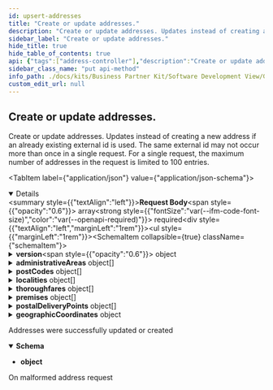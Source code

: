 ```yaml
---
id: upsert-addresses
title: "Create or update addresses."
description: "Create or update addresses. Updates instead of creating a new address if an already existing external id is used. The same external id may not occur more than once in a single request. For a single request, the maximum number of addresses in the request is limited to 100 entries."
sidebar_label: "Create or update addresses."
hide_title: true
hide_table_of_contents: true
api: {"tags":["address-controller"],"description":"Create or update addresses. Updates instead of creating a new address if an already existing external id is used. The same external id may not occur more than once in a single request. For a single request, the maximum number of addresses in the request is limited to 100 entries.","operationId":"upsertAddresses","requestBody":{"content":{"application/json":{"schema":{"type":"array","items":{"type":"object","properties":{"version":{"type":"object","properties":{"characterSet":{"type":"string","enum":["ARABIC","CHINESE","CHINESE_TRADITIONAL","CYRILLIC","GREEK","HANGUL_KOREAN","HEBREW","HIRAGANA","KANJI","KATAKANA","LATIN","THAI","WESTERN_LATIN_STANDARD","UNDEFINED"]},"language":{"type":"string","enum":["undefined","aa","ab","ae","af","ak","am","an","ar","as","av","ay","az","ba","be","bg","bh","bi","bm","bn","bo","br","bs","ca","ce","ch","co","cr","cs","cu","cv","cy","da","de","dv","dz","ee","el","en","eo","es","et","eu","fa","ff","fi","fj","fo","fr","fy","ga","gd","gl","gn","gu","gv","ha","he","hi","ho","hr","ht","hu","hy","hz","ia","id","ie","ig","ii","ik","io","is","it","iu","ja","jv","ka","kg","ki","kj","kk","kl","km","kn","ko","kr","ks","ku","kv","kw","ky","la","lb","lg","li","ln","lo","lt","lu","lv","mg","mh","mi","mk","ml","mn","mr","ms","mt","my","na","nb","nd","ne","ng","nl","nn","no","nr","nv","ny","oc","oj","om","or","os","pa","pi","pl","ps","pt","qu","rm","rn","ro","ru","rw","sa","sc","sd","se","sg","si","sk","sl","sm","sn","so","sq","sr","ss","st","su","sv","sw","ta","te","tg","th","ti","tk","tl","tn","to","tr","ts","tt","tw","ty","ug","uk","ur","uz","ve","vi","vo","wa","wo","xh","yi","yo","za","zh","zu"]}},"description":"Localization record for an address"},"careOf":{"type":"string"},"contexts":{"type":"array","items":{"type":"string"}},"country":{"type":"string","enum":["UNDEFINED","AC","AD","AE","AF","AG","AI","AL","AM","AN","AO","AQ","AR","AS","AT","AU","AW","AX","AZ","BA","BB","BD","BE","BF","BG","BH","BI","BJ","BL","BM","BN","BO","BQ","BR","BS","BT","BU","BV","BW","BY","BZ","CA","CC","CD","CF","CG","CH","CI","CK","CL","CM","CN","CO","CP","CR","CS","CU","CV","CW","CX","CY","CZ","DE","DG","DJ","DK","DM","DO","DZ","EA","EC","EE","EG","EH","ER","ES","ET","EU","EZ","FI","FJ","FK","FM","FO","FR","FX","GA","GB","GD","GE","GF","GG","GH","GI","GL","GM","GN","GP","GQ","GR","GS","GT","GU","GW","GY","HK","HM","HN","HR","HT","HU","IC","ID","IE","IL","IM","IN","IO","IQ","IR","IS","IT","JE","JM","JO","JP","KE","KG","KH","KI","KM","KN","KP","KR","KW","KY","KZ","LA","LB","LC","LI","LK","LR","LS","LT","LU","LV","LY","MA","MC","MD","ME","MF","MG","MH","MK","ML","MM","MN","MO","MP","MQ","MR","MS","MT","MU","MV","MW","MX","MY","MZ","NA","NC","NE","NF","NG","NI","NL","NO","NP","NR","NT","NU","NZ","OM","PA","PE","PF","PG","PH","PK","PL","PM","PN","PR","PS","PT","PW","PY","QA","RE","RO","RS","RU","RW","SA","SB","SC","SD","SE","SF","SG","SH","SI","SJ","SK","SL","SM","SN","SO","SR","SS","ST","SU","SV","SX","SY","SZ","TA","TC","TD","TF","TG","TH","TJ","TK","TL","TM","TN","TO","TP","TR","TT","TV","TW","TZ","UA","UG","UK","UM","US","UY","UZ","VA","VC","VE","VG","VI","VN","VU","WF","WS","XI","XU","XK","YE","YT","YU","ZA","ZM","ZR","ZW"]},"administrativeAreas":{"type":"array","items":{"type":"object","properties":{"value":{"type":"string"},"shortName":{"type":"string"},"fipsCode":{"type":"string"},"type":{"type":"string","enum":["COUNTY","REGION","OTHER"]}},"description":"Areas such as country regions or counties"}},"postCodes":{"type":"array","items":{"type":"object","properties":{"value":{"type":"string"},"type":{"type":"string","enum":["CEDEX","LARGE_MAIL_USER","OTHER","POST_BOX","REGULAR"]}},"description":"Postcode record for an address"}},"localities":{"type":"array","items":{"type":"object","properties":{"value":{"type":"string"},"shortName":{"type":"string"},"type":{"type":"string","enum":["BLOCK","CITY","DISTRICT","OTHER","POST_OFFICE_CITY","QUARTER"]}},"description":"Locality record for an address such as city, block or district"}},"thoroughfares":{"type":"array","items":{"type":"object","properties":{"value":{"type":"string"},"name":{"type":"string"},"shortName":{"type":"string"},"number":{"type":"string"},"direction":{"type":"string"},"type":{"type":"string","enum":["INDUSTRIAL_ZONE","OTHER","RIVER","SQUARE","STREET"]}},"description":"Thoroughfare record for an address such as street, square or industrial zone"}},"premises":{"type":"array","items":{"type":"object","properties":{"value":{"type":"string"},"shortName":{"type":"string"},"number":{"type":"string"},"type":{"type":"string","enum":["BUILDING","OTHER","LEVEL","HARBOUR","ROOM","SUITE","UNIT","WAREHOUSE"]}},"description":"Premise record for an address such as building, room or floor"}},"postalDeliveryPoints":{"type":"array","items":{"type":"object","properties":{"value":{"type":"string"},"shortName":{"type":"string"},"number":{"type":"string"},"type":{"type":"string","enum":["INTERURBAN_DELIVERY_POINT","MAIL_STATION","MAILBOX","OTHER","POST_OFFICE_BOX"]}},"description":"Postal delivery point record for an address"}},"geographicCoordinates":{"type":"object","properties":{"longitude":{"type":"number","format":"float"},"latitude":{"type":"number","format":"float"},"altitude":{"type":"number","format":"float"}},"description":"Geo coordinates record for an address"},"types":{"type":"array","items":{"type":"string","enum":["BRANCH_OFFICE","CARE_OF","HEADQUARTER","LEGAL_ALTERNATIVE","PO_BOX","REGISTERED","REGISTERED_AGENT_MAIL","REGISTERED_AGENT_PHYSICAL","VAT_REGISTERED","UNSPECIFIC"]}},"externalId":{"type":"string"},"legalEntityExternalId":{"type":"string"},"siteExternalId":{"type":"string"},"bpn":{"type":"string"}},"description":"Address with legal entity or site references. Only one of either legal entity or site external id can be set for an address."}}}},"required":true},"responses":{"200":{"description":"Addresses were successfully updated or created","content":{"*/*":{"schema":{"type":"object"}}}},"400":{"description":"On malformed address request"}},"method":"put","path":"/api/catena/input/addresses","servers":[{"url":"http://localhost:8081","description":"Generated server url"}],"jsonRequestBodyExample":[{"version":{"characterSet":"ARABIC","language":"undefined"},"careOf":"string","contexts":["string"],"country":"UNDEFINED","administrativeAreas":[{"value":"string","shortName":"string","fipsCode":"string","type":"COUNTY"}],"postCodes":[{"value":"string","type":"CEDEX"}],"localities":[{"value":"string","shortName":"string","type":"BLOCK"}],"thoroughfares":[{"value":"string","name":"string","shortName":"string","number":"string","direction":"string","type":"INDUSTRIAL_ZONE"}],"premises":[{"value":"string","shortName":"string","number":"string","type":"BUILDING"}],"postalDeliveryPoints":[{"value":"string","shortName":"string","number":"string","type":"INTERURBAN_DELIVERY_POINT"}],"geographicCoordinates":{"longitude":0,"latitude":0,"altitude":0},"types":["BRANCH_OFFICE"],"externalId":"string","legalEntityExternalId":"string","siteExternalId":"string","bpn":"string"}],"info":{"title":"Business Partner Data Management Gate","description":"A gate for a member to share business partner data with CatenaX","version":"4.0.0"},"postman":{"name":"Create or update addresses.","description":{"content":"Create or update addresses. Updates instead of creating a new address if an already existing external id is used. The same external id may not occur more than once in a single request. For a single request, the maximum number of addresses in the request is limited to 100 entries.","type":"text/plain"},"url":{"path":["api","catena","input","addresses"],"host":["{{baseUrl}}"],"query":[],"variable":[]},"header":[{"key":"Content-Type","value":"application/json"},{"key":"Accept","value":"*/*"}],"method":"PUT","body":{"mode":"raw","raw":"\"\"","options":{"raw":{"language":"json"}}}}}
sidebar_class_name: "put api-method"
info_path: ./docs/kits/Business Partner Kit/Software Development View/Gate Api/business-partner-data-management-gate
custom_edit_url: null
---
```



## Create or update addresses.



Create or update addresses. Updates instead of creating a new address if an already existing external id is used. The same external id may not occur more than once in a single request. For a single request, the maximum number of addresses in the request is limited to 100 entries.

<MimeTabs><TabItem label={"application/json"} value={"application/json-schema"}><details style={{}} data-collapsed={false} open={true}><summary style={{"textAlign":"left"}}><strong>Request Body</strong><span style={{"opacity":"0.6"}}> array</span><strong style={{"fontSize":"var(--ifm-code-font-size)","color":"var(--openapi-required)"}}> required</strong></summary><div style={{"textAlign":"left","marginLeft":"1rem"}}></div><ul style={{"marginLeft":"1rem"}}><SchemaItem collapsible={true} className={"schemaItem"}><details style={{}}><summary style={{}}><strong>version</strong><span style={{"opacity":"0.6"}}> object</span></summary><div style={{"marginLeft":"1rem"}}><div style={{"marginTop":".5rem","marginBottom":".5rem"}}>

Localization record for an address

</div><SchemaItem collapsible={false} name={"characterSet"} required={false} deprecated={undefined} schemaDescription={undefined} schemaName={"string"} qualifierMessage={"**Possible values:** [`ARABIC`, `CHINESE`, `CHINESE_TRADITIONAL`, `CYRILLIC`, `GREEK`, `HANGUL_KOREAN`, `HEBREW`, `HIRAGANA`, `KANJI`, `KATAKANA`, `LATIN`, `THAI`, `WESTERN_LATIN_STANDARD`, `UNDEFINED`]"} defaultValue={undefined}></SchemaItem><SchemaItem collapsible={false} name={"language"} required={false} deprecated={undefined} schemaDescription={undefined} schemaName={"string"} qualifierMessage={"**Possible values:** [`undefined`, `aa`, `ab`, `ae`, `af`, `ak`, `am`, `an`, `ar`, `as`, `av`, `ay`, `az`, `ba`, `be`, `bg`, `bh`, `bi`, `bm`, `bn`, `bo`, `br`, `bs`, `ca`, `ce`, `ch`, `co`, `cr`, `cs`, `cu`, `cv`, `cy`, `da`, `de`, `dv`, `dz`, `ee`, `el`, `en`, `eo`, `es`, `et`, `eu`, `fa`, `ff`, `fi`, `fj`, `fo`, `fr`, `fy`, `ga`, `gd`, `gl`, `gn`, `gu`, `gv`, `ha`, `he`, `hi`, `ho`, `hr`, `ht`, `hu`, `hy`, `hz`, `ia`, `id`, `ie`, `ig`, `ii`, `ik`, `io`, `is`, `it`, `iu`, `ja`, `jv`, `ka`, `kg`, `ki`, `kj`, `kk`, `kl`, `km`, `kn`, `ko`, `kr`, `ks`, `ku`, `kv`, `kw`, `ky`, `la`, `lb`, `lg`, `li`, `ln`, `lo`, `lt`, `lu`, `lv`, `mg`, `mh`, `mi`, `mk`, `ml`, `mn`, `mr`, `ms`, `mt`, `my`, `na`, `nb`, `nd`, `ne`, `ng`, `nl`, `nn`, `no`, `nr`, `nv`, `ny`, `oc`, `oj`, `om`, `or`, `os`, `pa`, `pi`, `pl`, `ps`, `pt`, `qu`, `rm`, `rn`, `ro`, `ru`, `rw`, `sa`, `sc`, `sd`, `se`, `sg`, `si`, `sk`, `sl`, `sm`, `sn`, `so`, `sq`, `sr`, `ss`, `st`, `su`, `sv`, `sw`, `ta`, `te`, `tg`, `th`, `ti`, `tk`, `tl`, `tn`, `to`, `tr`, `ts`, `tt`, `tw`, `ty`, `ug`, `uk`, `ur`, `uz`, `ve`, `vi`, `vo`, `wa`, `wo`, `xh`, `yi`, `yo`, `za`, `zh`, `zu`]"} defaultValue={undefined}></SchemaItem></div></details></SchemaItem><SchemaItem collapsible={false} name={"careOf"} required={false} deprecated={undefined} schemaDescription={undefined} schemaName={"string"} qualifierMessage={undefined} defaultValue={undefined}></SchemaItem><SchemaItem collapsible={false} name={"contexts"} required={false} deprecated={undefined} schemaDescription={undefined} schemaName={"string[]"} qualifierMessage={undefined} defaultValue={undefined}></SchemaItem><SchemaItem collapsible={false} name={"country"} required={false} deprecated={undefined} schemaDescription={undefined} schemaName={"string"} qualifierMessage={"**Possible values:** [`UNDEFINED`, `AC`, `AD`, `AE`, `AF`, `AG`, `AI`, `AL`, `AM`, `AN`, `AO`, `AQ`, `AR`, `AS`, `AT`, `AU`, `AW`, `AX`, `AZ`, `BA`, `BB`, `BD`, `BE`, `BF`, `BG`, `BH`, `BI`, `BJ`, `BL`, `BM`, `BN`, `BO`, `BQ`, `BR`, `BS`, `BT`, `BU`, `BV`, `BW`, `BY`, `BZ`, `CA`, `CC`, `CD`, `CF`, `CG`, `CH`, `CI`, `CK`, `CL`, `CM`, `CN`, `CO`, `CP`, `CR`, `CS`, `CU`, `CV`, `CW`, `CX`, `CY`, `CZ`, `DE`, `DG`, `DJ`, `DK`, `DM`, `DO`, `DZ`, `EA`, `EC`, `EE`, `EG`, `EH`, `ER`, `ES`, `ET`, `EU`, `EZ`, `FI`, `FJ`, `FK`, `FM`, `FO`, `FR`, `FX`, `GA`, `GB`, `GD`, `GE`, `GF`, `GG`, `GH`, `GI`, `GL`, `GM`, `GN`, `GP`, `GQ`, `GR`, `GS`, `GT`, `GU`, `GW`, `GY`, `HK`, `HM`, `HN`, `HR`, `HT`, `HU`, `IC`, `ID`, `IE`, `IL`, `IM`, `IN`, `IO`, `IQ`, `IR`, `IS`, `IT`, `JE`, `JM`, `JO`, `JP`, `KE`, `KG`, `KH`, `KI`, `KM`, `KN`, `KP`, `KR`, `KW`, `KY`, `KZ`, `LA`, `LB`, `LC`, `LI`, `LK`, `LR`, `LS`, `LT`, `LU`, `LV`, `LY`, `MA`, `MC`, `MD`, `ME`, `MF`, `MG`, `MH`, `MK`, `ML`, `MM`, `MN`, `MO`, `MP`, `MQ`, `MR`, `MS`, `MT`, `MU`, `MV`, `MW`, `MX`, `MY`, `MZ`, `NA`, `NC`, `NE`, `NF`, `NG`, `NI`, `NL`, `NO`, `NP`, `NR`, `NT`, `NU`, `NZ`, `OM`, `PA`, `PE`, `PF`, `PG`, `PH`, `PK`, `PL`, `PM`, `PN`, `PR`, `PS`, `PT`, `PW`, `PY`, `QA`, `RE`, `RO`, `RS`, `RU`, `RW`, `SA`, `SB`, `SC`, `SD`, `SE`, `SF`, `SG`, `SH`, `SI`, `SJ`, `SK`, `SL`, `SM`, `SN`, `SO`, `SR`, `SS`, `ST`, `SU`, `SV`, `SX`, `SY`, `SZ`, `TA`, `TC`, `TD`, `TF`, `TG`, `TH`, `TJ`, `TK`, `TL`, `TM`, `TN`, `TO`, `TP`, `TR`, `TT`, `TV`, `TW`, `TZ`, `UA`, `UG`, `UK`, `UM`, `US`, `UY`, `UZ`, `VA`, `VC`, `VE`, `VG`, `VI`, `VN`, `VU`, `WF`, `WS`, `XI`, `XU`, `XK`, `YE`, `YT`, `YU`, `ZA`, `ZM`, `ZR`, `ZW`]"} defaultValue={undefined}></SchemaItem><SchemaItem collapsible={true} className={"schemaItem"}><details style={{}}><summary style={{}}><strong>administrativeAreas</strong><span style={{"opacity":"0.6"}}> object[]</span></summary><div style={{"marginLeft":"1rem"}}><SchemaItem collapsible={false} name={"value"} required={false} deprecated={undefined} schemaDescription={undefined} schemaName={"string"} qualifierMessage={undefined} defaultValue={undefined}></SchemaItem><SchemaItem collapsible={false} name={"shortName"} required={false} deprecated={undefined} schemaDescription={undefined} schemaName={"string"} qualifierMessage={undefined} defaultValue={undefined}></SchemaItem><SchemaItem collapsible={false} name={"fipsCode"} required={false} deprecated={undefined} schemaDescription={undefined} schemaName={"string"} qualifierMessage={undefined} defaultValue={undefined}></SchemaItem><SchemaItem collapsible={false} name={"type"} required={false} deprecated={undefined} schemaDescription={undefined} schemaName={"string"} qualifierMessage={"**Possible values:** [`COUNTY`, `REGION`, `OTHER`]"} defaultValue={undefined}></SchemaItem></div></details></SchemaItem><SchemaItem collapsible={true} className={"schemaItem"}><details style={{}}><summary style={{}}><strong>postCodes</strong><span style={{"opacity":"0.6"}}> object[]</span></summary><div style={{"marginLeft":"1rem"}}><SchemaItem collapsible={false} name={"value"} required={false} deprecated={undefined} schemaDescription={undefined} schemaName={"string"} qualifierMessage={undefined} defaultValue={undefined}></SchemaItem><SchemaItem collapsible={false} name={"type"} required={false} deprecated={undefined} schemaDescription={undefined} schemaName={"string"} qualifierMessage={"**Possible values:** [`CEDEX`, `LARGE_MAIL_USER`, `OTHER`, `POST_BOX`, `REGULAR`]"} defaultValue={undefined}></SchemaItem></div></details></SchemaItem><SchemaItem collapsible={true} className={"schemaItem"}><details style={{}}><summary style={{}}><strong>localities</strong><span style={{"opacity":"0.6"}}> object[]</span></summary><div style={{"marginLeft":"1rem"}}><SchemaItem collapsible={false} name={"value"} required={false} deprecated={undefined} schemaDescription={undefined} schemaName={"string"} qualifierMessage={undefined} defaultValue={undefined}></SchemaItem><SchemaItem collapsible={false} name={"shortName"} required={false} deprecated={undefined} schemaDescription={undefined} schemaName={"string"} qualifierMessage={undefined} defaultValue={undefined}></SchemaItem><SchemaItem collapsible={false} name={"type"} required={false} deprecated={undefined} schemaDescription={undefined} schemaName={"string"} qualifierMessage={"**Possible values:** [`BLOCK`, `CITY`, `DISTRICT`, `OTHER`, `POST_OFFICE_CITY`, `QUARTER`]"} defaultValue={undefined}></SchemaItem></div></details></SchemaItem><SchemaItem collapsible={true} className={"schemaItem"}><details style={{}}><summary style={{}}><strong>thoroughfares</strong><span style={{"opacity":"0.6"}}> object[]</span></summary><div style={{"marginLeft":"1rem"}}><SchemaItem collapsible={false} name={"value"} required={false} deprecated={undefined} schemaDescription={undefined} schemaName={"string"} qualifierMessage={undefined} defaultValue={undefined}></SchemaItem><SchemaItem collapsible={false} name={"name"} required={false} deprecated={undefined} schemaDescription={undefined} schemaName={"string"} qualifierMessage={undefined} defaultValue={undefined}></SchemaItem><SchemaItem collapsible={false} name={"shortName"} required={false} deprecated={undefined} schemaDescription={undefined} schemaName={"string"} qualifierMessage={undefined} defaultValue={undefined}></SchemaItem><SchemaItem collapsible={false} name={"number"} required={false} deprecated={undefined} schemaDescription={undefined} schemaName={"string"} qualifierMessage={undefined} defaultValue={undefined}></SchemaItem><SchemaItem collapsible={false} name={"direction"} required={false} deprecated={undefined} schemaDescription={undefined} schemaName={"string"} qualifierMessage={undefined} defaultValue={undefined}></SchemaItem><SchemaItem collapsible={false} name={"type"} required={false} deprecated={undefined} schemaDescription={undefined} schemaName={"string"} qualifierMessage={"**Possible values:** [`INDUSTRIAL_ZONE`, `OTHER`, `RIVER`, `SQUARE`, `STREET`]"} defaultValue={undefined}></SchemaItem></div></details></SchemaItem><SchemaItem collapsible={true} className={"schemaItem"}><details style={{}}><summary style={{}}><strong>premises</strong><span style={{"opacity":"0.6"}}> object[]</span></summary><div style={{"marginLeft":"1rem"}}><SchemaItem collapsible={false} name={"value"} required={false} deprecated={undefined} schemaDescription={undefined} schemaName={"string"} qualifierMessage={undefined} defaultValue={undefined}></SchemaItem><SchemaItem collapsible={false} name={"shortName"} required={false} deprecated={undefined} schemaDescription={undefined} schemaName={"string"} qualifierMessage={undefined} defaultValue={undefined}></SchemaItem><SchemaItem collapsible={false} name={"number"} required={false} deprecated={undefined} schemaDescription={undefined} schemaName={"string"} qualifierMessage={undefined} defaultValue={undefined}></SchemaItem><SchemaItem collapsible={false} name={"type"} required={false} deprecated={undefined} schemaDescription={undefined} schemaName={"string"} qualifierMessage={"**Possible values:** [`BUILDING`, `OTHER`, `LEVEL`, `HARBOUR`, `ROOM`, `SUITE`, `UNIT`, `WAREHOUSE`]"} defaultValue={undefined}></SchemaItem></div></details></SchemaItem><SchemaItem collapsible={true} className={"schemaItem"}><details style={{}}><summary style={{}}><strong>postalDeliveryPoints</strong><span style={{"opacity":"0.6"}}> object[]</span></summary><div style={{"marginLeft":"1rem"}}><SchemaItem collapsible={false} name={"value"} required={false} deprecated={undefined} schemaDescription={undefined} schemaName={"string"} qualifierMessage={undefined} defaultValue={undefined}></SchemaItem><SchemaItem collapsible={false} name={"shortName"} required={false} deprecated={undefined} schemaDescription={undefined} schemaName={"string"} qualifierMessage={undefined} defaultValue={undefined}></SchemaItem><SchemaItem collapsible={false} name={"number"} required={false} deprecated={undefined} schemaDescription={undefined} schemaName={"string"} qualifierMessage={undefined} defaultValue={undefined}></SchemaItem><SchemaItem collapsible={false} name={"type"} required={false} deprecated={undefined} schemaDescription={undefined} schemaName={"string"} qualifierMessage={"**Possible values:** [`INTERURBAN_DELIVERY_POINT`, `MAIL_STATION`, `MAILBOX`, `OTHER`, `POST_OFFICE_BOX`]"} defaultValue={undefined}></SchemaItem></div></details></SchemaItem><SchemaItem collapsible={true} className={"schemaItem"}><details style={{}}><summary style={{}}><strong>geographicCoordinates</strong><span style={{"opacity":"0.6"}}> object</span></summary><div style={{"marginLeft":"1rem"}}><div style={{"marginTop":".5rem","marginBottom":".5rem"}}>

Geo coordinates record for an address

</div><SchemaItem collapsible={false} name={"longitude"} required={false} deprecated={undefined} schemaDescription={undefined} schemaName={"float"} qualifierMessage={undefined} defaultValue={undefined}></SchemaItem><SchemaItem collapsible={false} name={"latitude"} required={false} deprecated={undefined} schemaDescription={undefined} schemaName={"float"} qualifierMessage={undefined} defaultValue={undefined}></SchemaItem><SchemaItem collapsible={false} name={"altitude"} required={false} deprecated={undefined} schemaDescription={undefined} schemaName={"float"} qualifierMessage={undefined} defaultValue={undefined}></SchemaItem></div></details></SchemaItem><SchemaItem collapsible={false} name={"types"} required={false} deprecated={undefined} schemaDescription={undefined} schemaName={"string[]"} qualifierMessage={"**Possible values:** [`BRANCH_OFFICE`, `CARE_OF`, `HEADQUARTER`, `LEGAL_ALTERNATIVE`, `PO_BOX`, `REGISTERED`, `REGISTERED_AGENT_MAIL`, `REGISTERED_AGENT_PHYSICAL`, `VAT_REGISTERED`, `UNSPECIFIC`]"} defaultValue={undefined}></SchemaItem><SchemaItem collapsible={false} name={"externalId"} required={false} deprecated={undefined} schemaDescription={undefined} schemaName={"string"} qualifierMessage={undefined} defaultValue={undefined}></SchemaItem><SchemaItem collapsible={false} name={"legalEntityExternalId"} required={false} deprecated={undefined} schemaDescription={undefined} schemaName={"string"} qualifierMessage={undefined} defaultValue={undefined}></SchemaItem><SchemaItem collapsible={false} name={"siteExternalId"} required={false} deprecated={undefined} schemaDescription={undefined} schemaName={"string"} qualifierMessage={undefined} defaultValue={undefined}></SchemaItem><SchemaItem collapsible={false} name={"bpn"} required={false} deprecated={undefined} schemaDescription={undefined} schemaName={"string"} qualifierMessage={undefined} defaultValue={undefined}></SchemaItem></ul></details></TabItem></MimeTabs><div><ApiTabs><TabItem label={"200"} value={"200"}><div>

Addresses were successfully updated or created

</div><div><MimeTabs schemaType={"response"}><TabItem label={"*/*"} value={"*/*"}><SchemaTabs><TabItem label={"Schema"} value={"Schema"}><details style={{}} data-collapsed={false} open={true}><summary style={{"textAlign":"left"}}><strong>Schema</strong></summary><div style={{"textAlign":"left","marginLeft":"1rem"}}></div><ul style={{"marginLeft":"1rem"}}><li><div><strong>object</strong></div></li></ul></details></TabItem><TabItem label={"Example (from schema)"} value={"Example (from schema)"}><ResponseSamples responseExample={"{}"} language={"json"}></ResponseSamples></TabItem></SchemaTabs></TabItem></MimeTabs></div></TabItem><TabItem label={"400"} value={"400"}><div>

On malformed address request

</div><div></div></TabItem></ApiTabs></div>
      